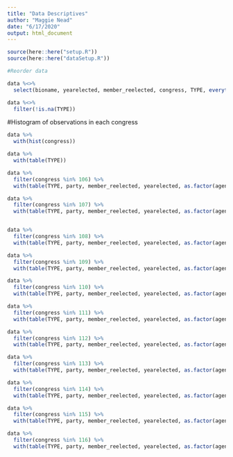 ```yaml
---
title: "Data Descriptives"
author: "Maggie Nead"
date: "6/17/2020"
output: html_document
---
```


```r
source(here::here("setup.R"))
source(here::here("dataSetup.R"))

```


```r
#Reorder data

data %<>%
  select(bioname, yearelected, member_reelected, congress, TYPE, everything())

data %<>%
  filter(!is.na(TYPE))

```

#Histogram of observations in each congress
```r
data %>%
  with(hist(congress))
```



```r

data %>%
  with(table(TYPE))

```

```r

data %>%
  filter(congress %in% 106) %>%
  with(table(TYPE, party, member_reelected, yearelected, as.factor(agency)))


```

```r

data %>%
  filter(congress %in% 107) %>%
  with(table(TYPE, party, member_reelected, yearelected, as.factor(agency)))



```

```r

data %>%
  filter(congress %in% 108) %>%
  with(table(TYPE, party, member_reelected, yearelected, as.factor(agency)))

```

```r

data %>%
  filter(congress %in% 109) %>%
  with(table(TYPE, party, member_reelected, yearelected, as.factor(agency)))
```

```r

data %>%
  filter(congress %in% 110) %>%
  with(table(TYPE, party, member_reelected, yearelected, as.factor(agency)))

```

```r

data %>%
  filter(congress %in% 111) %>%
  with(table(TYPE, party, member_reelected, yearelected, as.factor(agency)))

```

```r
data %>%
  filter(congress %in% 112) %>%
  with(table(TYPE, party, member_reelected, yearelected, as.factor(agency)))


```

```r

data %>%
  filter(congress %in% 113) %>%
  with(table(TYPE, party, member_reelected, yearelected, as.factor(agency)))

```

```r

data %>%
  filter(congress %in% 114) %>%
  with(table(TYPE, party, member_reelected, yearelected, as.factor(agency)))

```

```r

data %>%
  filter(congress %in% 115) %>%
  with(table(TYPE, party, member_reelected, yearelected, as.factor(agency)))

```

```r

data %>%
  filter(congress %in% 116) %>%
  with(table(TYPE, party, member_reelected, yearelected, as.factor(agency)))
```






